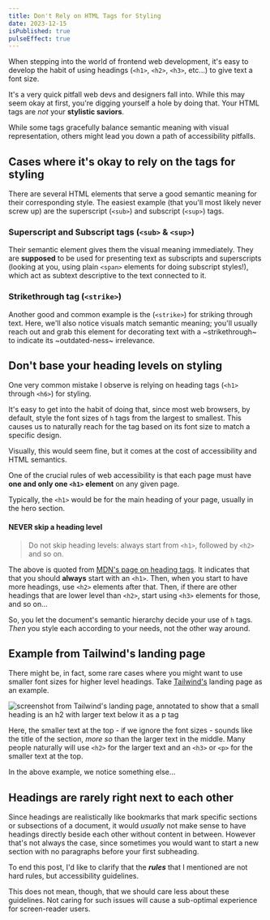 ```yaml
---
title: Don't Rely on HTML Tags for Styling
date: 2023-12-15
isPublished: true
pulseEffect: true
---
```


When stepping into the world of frontend web development, it's easy to develop the habit of using headings (`<h1>`, `<h2>`, `<h3>`, etc...) to give text a font size.

It's a very quick pitfall web devs and designers fall into. While this may seem okay at first, you're digging yourself a hole by doing that. Your HTML tags are _not_ your **stylistic saviors**.

While some tags gracefully balance semantic meaning with visual representation, others might lead you down a path of accessibility pitfalls.

## Cases where it's okay to rely on the tags for styling

There are several HTML elements that serve a good semantic meaning for their corresponding style. The easiest example (that you'll most likely never screw up) are the superscript (`<sub>`) and subscript (`<sup>`) tags.

### Superscript and Subscript tags (`<sub>` & `<sup>`)

Their semantic element gives them the visual meaning immediately. They are **supposed** to be used for presenting text as subscripts and superscripts (looking at you, using plain `<span>` elements for doing subscript styles!), which act as subtext descriptive to the text connected to it.

### Strikethrough tag (`<strike>`)

Another good and common example is the (`<strike>`) for striking through text. Here, we'll also notice visuals match semantic meaning; you'll usually reach out and grab this element for decorating text with a ~strikethrough~ to indicate its ~outdated-ness~ irrelevance.

## Don't base your heading levels on styling

One very common mistake I observe is relying on heading tags (`<h1>` through `<h6>`) for styling.

It's easy to get into the habit of doing that, since most web browsers, by default, style the font sizes of `h` tags from the largest to smallest. This causes us to naturally reach for the tag based on its font size to match a specific design.

Visually, this would seem fine, but it comes at the cost of accessibility and HTML semantics.

One of the crucial rules of web accessibility is that each page must have **one and only one `<h1>` element** on any given page.

Typically, the `<h1>` would be for the main heading of your page, usually in the hero section.

#### NEVER skip a heading level

> Do not skip heading levels: always start from `<h1>`, followed by `<h2>` and so on.

The above is quoted from [MDN's page on heading tags](https://developer.mozilla.org/en-US/docs/Web/HTML/Element/Heading_Elements#nesting). It indicates that that you should **always** start with an `<h1>`. Then, when you start to have more headings, use `<h2>` elements after that. Then, if there are other headings that are lower level than `<h2>`, start using `<h3>` elements for those, and so on...

So, you let the document's semantic hierarchy decide your use of `h` tags. _Then_ you style each according to your needs, not the other way around.

## Example from Tailwind's landing page

There might be, in fact, some rare cases where you might want to use smaller font sizes for higher level headings. Take [Tailwind's](https://tailwindcss.com) landing page as an example.

![screenshot from Tailwind's landing page, annotated to show that a small heading is an h2 with larger text below it as a p tag](/images/blog/tailwind-tags-example.jpg)

Here, the smaller text at the top - if we ignore the font sizes - sounds like the title of the section, _more so_ than the larger text in the middle. Many people naturally will use `<h2>` for the larger text and an `<h3>` or `<p>` for the smaller text at the top.

In the above example, we notice something else...

## Headings are rarely right next to each other

Since headings are realistically like bookmarks that mark specific sections or subsections of a document, it would _usually_ not make sense to have headings directly beside each other without content in between. However that's not always the case, since sometimes you would want to start a new section with no paragraphs before your first subheading.

To end this post, I'd like to clarify that the **_rules_** that I mentioned are not hard rules, but accessibility guidelines.

This does not mean, though, that we should care less about these guidelines. Not caring for such issues will cause a sub-optimal experience for screen-reader users.
